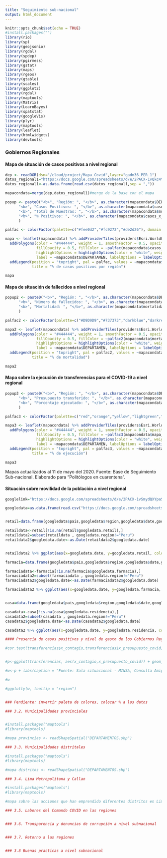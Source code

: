 ```yaml
---
title: "Seguimiento sub-nacional"
output: html_document
---
```


```r
knitr::opts_chunk$set(echo = TRUE)
#install.packages("")
library(rio)
library(sp)
library(geojsonio)
library(rgdal)
library(spdep)
library(pgirmess)
library(gstat)
library(maps)
library(rgeos) 
library(gtable)
library(scales)
library(ggplot2)
library(rgdal)
library(maptools)
library(Matrix)
library(LearnBayes)
library(spatstat)
library(googleVis)
library(plyr)
library(maptools)
library(leaflet)
library(htmlwidgets)
library(devtools)
```

### Gobiernos Regionales

#### Mapa de situación de casos positivos a nivel regional

```r
dep <- readOGR(dsn="/cloud/project/Mapa_Covid",layer="gadm36_PER_1")
datos_regional1="https://docs.google.com/spreadsheets/d/e/2PACX-1vQkc4tZ-ZXIUtZ6CZPEarncXxE3lFMD8Tp4MahTcc-hMw2XdAbn5nSPLFwvM-6YoAv3l05t9ggK0bv-/pub?gid=1241161277&single=true&output=csv"
datos_regional1<-as.data.frame(read.csv(datos_regional1,sep = ","))

mapacondata=merge(dep,datos_regional1)#merge de la base con el mapa

popup <- paste0("<b>", "Región: ", "</b>", as.character(mapacondata$DEPARTAMEN), "<br>",  
      "<b>", "Casos Positivos: ", "</b>", as.character(mapacondata$casos_positivos), "<br>",
      "<b>", "Total de Muestras: ", "</b>", as.character(mapacondata$muestras_regionales), "<br>",
      "<b>", "% Positivos: ", "</b>", as.character(mapacondata$casos_x_pruebas_mapa), "<br>"
      )

palfac <- colorFactor(palette=c("#fee0d2","#fc9272","#de2d26"), domain = mapacondata$casos_pruebas_mapa_categorias)

mapa <- leaflet(mapacondata) %>% addProviderTiles(providers$Esri.WorldGrayCanvas) %>% 
  addPolygons(color = "#444444", weight = 1, smoothFactor = 0.5, opacity = 1,
              fillOpacity = 0.5, fillColor = ~palfac(mapacondata$casos_pruebas_mapa_categorias), group = "Belleza",
              highlightOptions = highlightOptions(color = "white", weight = 2, bringToFront = TRUE), 
              label = ~mapacondata$DEPARTAMEN, labelOptions = labelOptions(direction = "auto"), popup = popup) %>%
  addLegend(position = "topright", pal = palfac, values = ~mapacondata$casos_pruebas_mapa_categorias,
            title = "% de casos positivos por región")
```


```r
mapa
```

#### Mapa de situación de fallecidos a nivel regional

```r
popup2 <- paste0("<b>", "Región: ", "</b>", as.character(mapacondata$DEPARTAMEN), "<br>",  
      "<b>", "Número de fallecidos: ", "</b>", as.character(mapacondata$fallecidos), "<br>",
      "<b>", "Mortalidad: ", "</b>", as.character(mapacondata$mortalidad), "<br>"
      )

palfac2 <- colorFactor(palette=c("#D9D9D9","#737373","darkblue","darkred"), domain = mapacondata$mortalidad_mapa_categorias)

mapa2 <- leaflet(mapacondata) %>% addProviderTiles(providers$Esri.WorldGrayCanvas) %>% 
  addPolygons(color = "#444444", weight = 1, smoothFactor = 0.5, opacity = 1,
              fillOpacity = 0.5, fillColor = ~palfac2(mapacondata$mortalidad_mapa_categorias), group = "Belleza",
              highlightOptions = highlightOptions(color = "white", weight = 2, bringToFront = TRUE), 
              label = ~mapacondata$DEPARTAMEN, labelOptions = labelOptions(direction = "auto"), popup = popup2) %>%
  addLegend(position = "topright", pal = palfac2, values = ~mapacondata$mortalidad_mapa_categorias,
            title = "% de mortalidad")
```


```r
mapa2
```


#### Mapa sobre la ejecución de transferencias para el COVID-19 a nivel regional

```r
popup3 <- paste0("<b>", "Región: ", "</b>", as.character(mapacondata$DEPARTAMEN), "<br>",  
      "<b>", "Presupuesto transferido: ", "</b>", as.character(mapacondata$transferencias_covid), "<br>",
      "<b>", "Porcentaje ejecutado: ", "</b>", as.character(mapacondata$presupuesto_covid_mapa), "<br>"
      )

palfac3 <- colorFactor(palette=c("red","orange","yellow","lightgreen","green"), domain = mapacondata$mapa_covid)

mapa3 <- leaflet(mapacondata) %>% addProviderTiles(providers$Esri.WorldGrayCanvas) %>% 
  addPolygons(color = "#444444", weight = 1, smoothFactor = 0.5, opacity = 1,
              fillOpacity = 0.5, fillColor = ~palfac3(mapacondata$mapa_covid), group = "Belleza",
              highlightOptions = highlightOptions(color = "white", weight = 2, bringToFront = TRUE), 
              label = ~mapacondata$DEPARTAMEN, labelOptions = labelOptions(direction = "auto"), popup = popup3) %>%
  addLegend(position = "topright", pal = palfac3, values = ~mapacondata$mapa_covid,
            title = "% de ejecución")
```


```r
mapa3
```



Mapas actualizados al 11 de mayo del 2020. Fuente: Base de Seguimiento Sub-nacional. Elaborado para "Politólogos en cuarentena".

#### Situación sobre movilidad de la población a nivel regional

```r
googlelink="https://docs.google.com/spreadsheets/d/e/2PACX-1vSmydQXYpaS6GGfV41GxItRYuKRBnYWJNZrky0yegSN95X_sLgraIpxaTabVogHMACwsXC-wABASs2C/pub?gid=0&single=true&output=csv"

googledata=as.data.frame(read.csv("https://docs.google.com/spreadsheets/d/e/2PACX-1vSmydQXYpaS6GGfV41GxItRYuKRBnYWJNZrky0yegSN95X_sLgraIpxaTabVogHMACwsXC-wABASs2C/pub?gid=0&single=true&output=csv"))


retail=data.frame(googledata$pais,googledata$region,googledata$date,googledata$retail)

retaildata<-retail[!is.na(retail$googledata.retail),]
retaildata2=subset(retaildata , googledata.region!="Peru")
retaildata2$googledata.date<-as.Date(retaildata2$googledata.date)


retaildata2 %>% ggplot(aes(x=googledata.date, y=googledata.retail, color=googledata.region)) +  geom_line( size=0.8) + theme_classic()  + scale_x_date(date_breaks = "1 week", date_labels = "%m-%d")+ theme(axis.text.x =element_text(angle = 70, hjust = 1)) +geom_vline(aes(xintercept=(as.numeric(as.Date("2020-03-15")))),  linetype = 2) + geom_text(aes(x=(as.Date("2020-03-15")), y= 10, label='Inicio del Estado de emergencia'), size=2.8, angle=90, vjust=-0.4, hjust=0,color="black") +geom_vline(aes(xintercept=(as.numeric(as.Date("2020-03-18")))),  linetype = 2) + geom_text(aes(x=(as.Date("2020-03-18")), y= 10, label='Inmovilizacion Social Obligatoria'), size=2.8, angle=90, vjust=-0.4, hjust=0,color="black") +geom_vline(aes(xintercept=(as.numeric(as.Date("2020-03-31")))),  linetype = 2) + geom_text(aes(x=(as.Date("2020-03-31")), y= 10, label='Primera prórroga hasta el 12 de abril '), size=2.8, angle=90, vjust=-0.4, hjust=0, color="black")+geom_vline(aes(xintercept=(as.numeric(as.Date("2020-04-13")))),  linetype = 2) + geom_text(aes(x=(as.Date("2020-04-13")), y= 10, label='Segunda prórroga hasta el 26 de abril '), size=2.8, angle=90, vjust=-0.4, hjust=0, color="black") +geom_vline(aes(xintercept=(as.numeric(as.Date("2020-04-26")))),  linetype = 2) + geom_text(aes(x=(as.Date("2020-04-26")), y= 10, label='Tercera prórroga hasta el 10 de mayo '), size=2.8, angle=90, vjust=-0.4, hjust=0, color="black") + labs(title = "Evolución de la mobilidad en negocios retail",caption = "Fuente: Google Mobility. Elaborado para 'Politólogos en cuarentena'" ,x = "Fecha", y="Movilidad hacia negocios retail")+ theme(plot.caption=element_text(size=8, hjust=0.5, face="italic", color="black")) 

farmacia=data.frame(googledata$pais,googledata$region,googledata$date,googledata$farmacia)

farmaciadata<-farmacia[!is.na(farmacia$googledata.farmacia),]
farmaciadata2=subset(farmaciadata , googledata.region!="Peru")
farmaciadata2$googledata.date<-as.Date(farmaciadata2$googledata.date)

farmaciadata2 %>% ggplot(aes(x=googledata.date, y=googledata.farmacia, color=googledata.region)) +  geom_line( size=0.8) + theme_classic() + scale_x_date(date_breaks = "1 week", date_labels = "%m-%d")+ theme(axis.text.x =element_text(angle = 70, hjust = 1)) +geom_vline(aes(xintercept=(as.numeric(as.Date("2020-03-15")))),  linetype = 2) + geom_text(aes(x=(as.Date("2020-03-15")), y= 10, label='Inicio del Estado de emergencia'), size=2.8, angle=90, vjust=-0.4, hjust=0,color="black") +geom_vline(aes(xintercept=(as.numeric(as.Date("2020-03-18")))),  linetype = 2) + geom_text(aes(x=(as.Date("2020-03-18")), y= 10, label='Inmovilizacion Social Obligatoria'), size=2.8, angle=90, vjust=-0.4, hjust=0,color="black") +geom_vline(aes(xintercept=(as.numeric(as.Date("2020-03-31")))),  linetype = 2) + geom_text(aes(x=(as.Date("2020-03-31")), y= 10, label='Primera prórroga hasta el 12 de abril '), size=2.8, angle=90, vjust=-0.4, hjust=0, color="black")+geom_vline(aes(xintercept=(as.numeric(as.Date("2020-04-13")))),  linetype = 2) + geom_text(aes(x=(as.Date("2020-04-13")), y= 10, label='Segunda prórroga hasta el 26 de abril '), size=2.8, angle=90, vjust=-0.4, hjust=0, color="black") +geom_vline(aes(xintercept=(as.numeric(as.Date("2020-04-26")))),  linetype = 2) + geom_text(aes(x=(as.Date("2020-04-26")), y= 10, label='Tercera prórroga hasta el 10 de mayo '), size=2.8, angle=90, vjust=-0.4, hjust=0, color="black") + labs(title = "Evolución de la mobilidad en farmacias",caption = "Fuente: Google Mobility. Elaborado para 'Politólogos en cuarentena'" ,x = "Fecha", y="Movilidad hacia farmacias")+ theme(plot.caption=element_text(size=8, hjust=0.5, face="italic", color="black"))


casa=data.frame(googledata$pais,googledata$region,googledata$date,googledata$residencia)

casadata<-casa[!is.na(casa$googledata.residencia),]
casadata2=subset(casadata , googledata.region!="Peru")
casadata2$googledata.date<-as.Date(casadata2$googledata.date)

casadata2 %>% ggplot(aes(x=googledata.date, y=googledata.residencia, color=googledata.region)) +  geom_line( size=0.8) + theme_classic() + scale_x_date(date_breaks = "1 week", date_labels = "%m-%d")+ theme(axis.text.x =element_text(angle = 70, hjust = 1)) +geom_vline(aes(xintercept=(as.numeric(as.Date("2020-03-15")))),  linetype = 2) + geom_text(aes(x=(as.Date("2020-03-15")), y= 10, label='Inicio del Estado de emergencia'), size=2.8, angle=90, vjust=-0.4, hjust=0,color="black") +geom_vline(aes(xintercept=(as.numeric(as.Date("2020-03-18")))),  linetype = 2) + geom_text(aes(x=(as.Date("2020-03-18")), y= 10, label='Inmovilizacion Social Obligatoria'), size=2.8, angle=90, vjust=-0.4, hjust=0,color="black") +geom_vline(aes(xintercept=(as.numeric(as.Date("2020-03-31")))),  linetype = 2) + geom_text(aes(x=(as.Date("2020-03-31")), y= 10, label='Primera prórroga hasta el 12 de abril '), size=2.8, angle=90, vjust=-0.4, hjust=0, color="black")+geom_vline(aes(xintercept=(as.numeric(as.Date("2020-04-13")))),  linetype = 2) + geom_text(aes(x=(as.Date("2020-04-13")), y= 10, label='Segunda prórroga hasta el 26 de abril '), size=2.8, angle=90, vjust=-0.4, hjust=0, color="black") +geom_vline(aes(xintercept=(as.numeric(as.Date("2020-04-26")))),  linetype = 2) + geom_text(aes(x=(as.Date("2020-04-26")), y= 10, label='Tercera prórroga hasta el 10 de mayo '), size=2.8, angle=90, vjust=-0.4, hjust=0, color="black") + labs(title = "Evolución de la mobilidad en zonas residenciales",caption = "Fuente: Google Mobility. Elaborado para 'Politólogos en cuarentena'" ,x = "Fecha", y="Estancia en zonas residenciales")+ theme(plot.caption=element_text(size=8, hjust=0.5, face="italic", color="black"))
```


```r

#### Presencia de casos positivos y nivel de gasto de los Gobiernos Regionales

#cor.test(transferencias$x_contagio,transferencias$x_presupuesto_covid)


#p<-ggplot(transferencias, aes(x_contagio,x_presupuesto_covid)) + geom_point(aes(size=casos_positivos, colour = macroregion )) + theme_classic()+ labs(x = "Positividad del COVID-19 a nivel regional (%)",y = "Ejecución de transferencias regionales (%)") 

#w<-p + labs(caption = "Fuente: Sala situacional - MINSA, Consulta Amigable MEF. Elaborado para 'Politólogos en cuarentena'")+ theme(plot.caption=element_text(size=8, hjust=0.5, face="italic", color="black")) 

#w

#ggplotly(w, tooltip = "region") 


### Pendiente: invertir paleta de colores, colocar % a los datos
```

```r
### 3.2. Municipalidades provinciales


#install.packages("maptools")
#library(maptools)

#mapa provincias <- readShapeSpatial("DEPARTAMENTOS.shp")


```

```r
### 3.3. Municipalidades distritales

#install.packages("maptools")
#library(maptools)

#mapa distritos <- readShapeSpatial("DEPARTAMENTOS.shp")
```

```r

### 3.4. Lima Metropolitana y Callao

#install.packages("maptools")
#library(maptools)

#mapa sobre las acciones que han emprendido diferentes distritos en Lima

### 3.5. Labores del Comando COVID en las regiones


### 3.6. Transparencia y denuncias de corrupción a nivel subnacional


### 3.7. Retorno a las regiones


### 3.8 Buenas practicas a nivel subnacional
```





